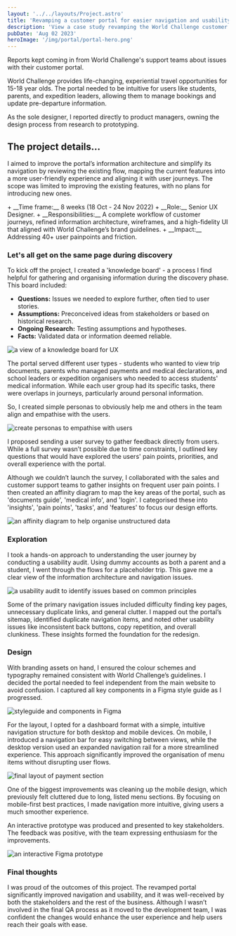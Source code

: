 ```yaml
---
layout: '../../layouts/Project.astro'
title: 'Revamping a customer portal for easier navigation and usability'
description: 'View a case study revamping the World Challenge customer portal.'
pubDate: 'Aug 02 2023'
heroImage: '/img/portal/portal-hero.png'
---
```



Reports kept coming in from World Challenge's support teams about issues with their customer portal. 

World Challenge provides life-changing, experiential travel opportunities for 15-18 year olds. The portal needed to be intuitive for users like students, parents, and expedition leaders, allowing them to manage bookings and update pre-departure information.

As the sole designer, I reported directly to product managers, owning the design process from research to prototyping.

## The project details...

I aimed to improve the portal’s information architecture and simplify its navigation by reviewing the existing flow, mapping the current features into a more user-friendly experience and aligning it with user journeys. The scope was limited to improving the existing features, with no plans for introducing new ones.

<Highlight>
+ __Time frame:__ 8 weeks (18 Oct - 24 Nov 2022)
+ __Role:__ Senior UX Designer.
+ __Responsibilities:__ A complete workflow of customer journeys, refined information architecture, wireframes, and a high-fidelity UI that aligned with World Challenge’s brand guidelines. 
+ __Impact:__ Addressing 40+ user painpoints and friction.
</Highlight>

### Let's all get on the same page during discovery

To kick off the project, I created a 'knowledge board' - a process I find helpful for gathering and organising information during the discovery phase. This board included:

+ __Questions:__ Issues we needed to explore further, often tied to user stories.
+ __Assumptions:__ Preconceived ideas from stakeholders or based on historical research.
+ __Ongoing Research:__ Testing assumptions and hypotheses.
+ __Facts:__ Validated data or information deemed reliable.

<Image src="/img/portal/knowledge.png" alt="a view of a knowledge board for UX" width={920} height={575} />

The portal served different user types - students who wanted to view trip documents, parents who managed payments and medical declarations, and school leaders or expedition organisers who needed to access students' medical information. While each user group had its specific tasks, there were overlaps in journeys, particularly around personal information.

So, I created simple personas to obviously help me and others in the team align and empathise with the users.

<Image src="/img/portal/personas.png" alt="create personas to empathise with users" width={920} height={575} />

I proposed sending a user survey to gather feedback directly from users. While a full survey wasn’t possible due to time constraints, I outlined key questions that would have explored the users' pain points, priorities, and overall experience with the portal.

Although we couldn’t launch the survey, I collaborated with the sales and customer support teams to gather insights on frequent user pain points. I then created an affinity diagram to map the key areas of the portal, such as 'documents guide', 'medical info', and 'login'. I categorised these into 'insights', 'pain points', 'tasks', and 'features' to focus our design efforts.

<Image src="/img/portal/affinity.png" alt="an affinity diagram to help organise unstructured data" width={920} height={575} />

### Exploration

I took a hands-on approach to understanding the user journey by conducting a usability audit. Using dummy accounts as both a parent and a student, I went through the flows for a placeholder trip. This gave me a clear view of the information architecture and navigation issues.

<Image src="/img/portal/usability.png" alt="a usability audit to identify issues based on common principles" width={920} height={575} />

Some of the primary navigation issues included difficulty finding key pages, unnecessary duplicate links, and general clutter. I mapped out the portal’s sitemap, identified duplicate navigation items, and noted other usability issues like inconsistent back buttons, copy repetition, and overall clunkiness. These insights formed the foundation for the redesign.

### Design

With branding assets on hand, I ensured the colour schemes and typography remained consistent with World Challenge’s guidelines. I decided the portal needed to feel independent from the main website to avoid confusion. I captured all key components in a Figma style guide as I progressed.

<Image src="/img/portal/styleguide.png" alt="styleguide and components in Figma" width={920} height={575} />

For the layout, I opted for a dashboard format with a simple, intuitive navigation structure for both desktop and mobile devices. On mobile, I introduced a navigation bar for easy switching between views, while the desktop version used an expanded navigation rail for a more streamlined experience. This approach significantly improved the organisation of menu items without disrupting user flows.

<Image src="/img/portal/payment.png" alt="final layout of payment section" width={920} height={575} />

One of the biggest improvements was cleaning up the mobile design, which previously felt cluttered due to long, listed menu sections. By focusing on mobile-first best practices, I made navigation more intuitive, giving users a much smoother experience.

An interactive prototype was produced and presented to key stakeholders. The feedback was positive, with the team expressing enthusiasm for the improvements.

<Image src="/img/portal/prototype.png" alt="an interactive Figma prototype" width={920} height={575} />

### Final thoughts

I was proud of the outcomes of this project. The revamped portal significantly improved navigation and usability, and it was well-received by both the stakeholders and the rest of the business. Although I wasn’t involved in the final QA process as it moved to the development team, I was confident the changes would enhance the user experience and help users reach their goals with ease.